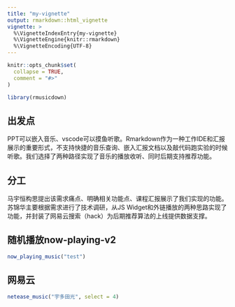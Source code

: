 ```yaml
---
title: "my-vignette"
output: rmarkdown::html_vignette
vignette: >
  %\VignetteIndexEntry{my-vignette}
  %\VignetteEngine{knitr::rmarkdown}
  %\VignetteEncoding{UTF-8}
---
```


```r
knitr::opts_chunk$set(
  collapse = TRUE,
  comment = "#>"
)
```

```r
library(rmusicdown)
```

## 出发点

PPT可以嵌入音乐、vscode可以摸鱼听歌。Rmarkdown作为一种工作IDE和汇报展示的重要形式，不支持快捷的音乐查询、嵌入汇报文档以及敲代码跑实验的时候听歌。我们选择了两种路径实现了音乐的播放收听、同时后期支持推荐功能。

## 分工

马宇恒构思提出该需求痛点、明确相关功能点、课程汇报展示了我们实现的功能。
苏锦华主要根据需求进行了技术调研，从JS Widget和外链播放的两种思路实现了功能，并封装了网易云搜索（hack）为后期推荐算法的上线提供数据支撑。

## 随机播放now-playing-v2

```r
now_playing_music("test")
```

## 网易云


```r
netease_music("宇多田光", select = 4)
```
